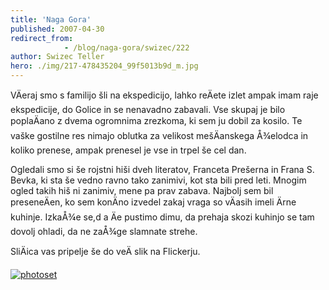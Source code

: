 ```yaml
---
title: 'Naga Gora'
published: 2007-04-30
redirect_from: 
            - /blog/naga-gora/swizec/222
author: Swizec Teller
hero: ./img/217-478435204_99f5013b9d_m.jpg
---
```

VÄeraj smo s familijo šli na ekspedicijo, lahko reÄete izlet ampak imam raje ekspedicije, do Golice in se nenavadno zabavali. Vse skupaj je bilo poplaÄano z dvema ogromnima zrezkoma, ki sem ju dobil za kosilo. Te vaške gostilne res nimajo oblutka za velikost mešÄanskega Å¾elodca in koliko prenese, ampak prenesel je vse in trpel še cel dan.

Ogledali smo si še rojstni hiši dveh literatov, Franceta Prešerna in Frana S. Bevka, ki sta še vedno ravno tako zanimivi, kot sta bili pred leti. Mnogim ogled takih hiš ni zanimiv, mene pa prav zabava. Najbolj sem bil preseneÄen, ko sem konÄno izvedel zakaj vraga so vÄasih imeli Ärne kuhinje. IzkaÅ¾e se,d a Äe pustimo dimu, da prehaja skozi kuhinjo se tam dovolj ohladi, da ne zaÅ¾ge slamnate strehe.

SliÄica vas pripelje še do veÄ slik na Flickerju.

[![photoset](./img/217-478435204_99f5013b9d_m.jpg "photoset")](http://flickr.com/photos/7280946@N06/sets/72157600160027396/)